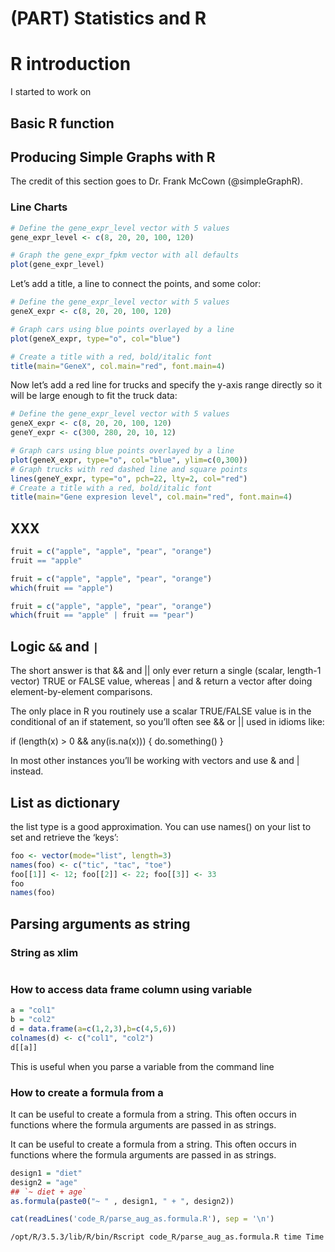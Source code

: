 # (PART) Statistics and R {-}



# R introduction

I started to work on 

## Basic R function

## Producing Simple Graphs with R

The credit of this section goes to Dr. Frank McCown (@simpleGraphR). 

### Line Charts

```r
# Define the gene_expr_level vector with 5 values
gene_expr_level <- c(8, 20, 20, 100, 120)

# Graph the gene_expr_fpkm vector with all defaults
plot(gene_expr_level)
```


Let's add a title, a line to connect the points, and some color:

```r
# Define the gene_expr_level vector with 5 values
geneX_expr <- c(8, 20, 20, 100, 120)

# Graph cars using blue points overlayed by a line 
plot(geneX_expr, type="o", col="blue")

# Create a title with a red, bold/italic font
title(main="GeneX", col.main="red", font.main=4)
```

Now let's add a red line for trucks and specify the y-axis range directly so it will be large enough to fit the truck data:

```r
# Define the gene_expr_level vector with 5 values
geneX_expr <- c(8, 20, 20, 100, 120)
geneY_expr <- c(300, 280, 20, 10, 12)

# Graph cars using blue points overlayed by a line 
plot(geneX_expr, type="o", col="blue", ylim=c(0,300))
# Graph trucks with red dashed line and square points
lines(geneY_expr, type="o", pch=22, lty=2, col="red")
# Create a title with a red, bold/italic font
title(main="Gene expresion level", col.main="red", font.main=4)
```





## XXX


```r
fruit = c("apple", "apple", "pear", "orange")
fruit == "apple" 
```
```r
fruit = c("apple", "apple", "pear", "orange")
which(fruit == "apple")
```


```r
fruit = c("apple", "apple", "pear", "orange")
which(fruit == "apple" | fruit == "pear")
```


## Logic `&&` and `|`


The short answer is that && and || only ever return a single (scalar, length-1 vector) TRUE or FALSE value, whereas | and & return a vector after doing element-by-element comparisons.

The only place in R you routinely use a scalar TRUE/FALSE value is in the conditional of an if statement, so you'll often see && or || used in idioms like:

if (length(x) > 0 && any(is.na(x))) { do.something() }

In most other instances you'll be working with vectors and use & and | instead.




## List as dictionary

the list type is a good approximation. You can use names() on your list to set and retrieve the 'keys':


```r
foo <- vector(mode="list", length=3)
names(foo) <- c("tic", "tac", "toe")
foo[[1]] <- 12; foo[[2]] <- 22; foo[[3]] <- 33
foo
names(foo)
```



## Parsing arguments as string


### String as xlim

```r

```


### How to access data frame column using variable


```r
a = "col1"
b = "col2"
d = data.frame(a=c(1,2,3),b=c(4,5,6))
colnames(d) <- c("col1", "col2")
d[[a]]
```

This is useful when you parse a variable from the command line 


### How to create a formula from a 

It can be useful to create a formula from a string. This often occurs in functions where the formula arguments are passed in as strings.



It can be useful to create a formula from a string. This often occurs in functions where the formula arguments are passed in as strings.

```r
design1 = "diet"
design2 = "age"
## `~ diet + age`
as.formula(paste0("~ " , design1, " + ", design2))

```


```r
cat(readLines('code_R/parse_aug_as.formula.R'), sep = '\n')
```


```sh
/opt/R/3.5.3/lib/R/bin/Rscript code_R/parse_aug_as.formula.R time Time
```
